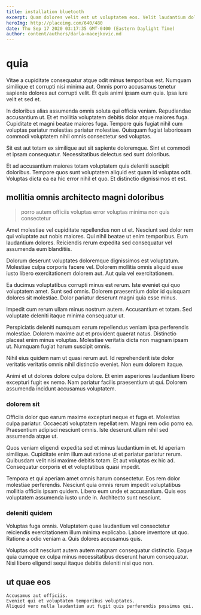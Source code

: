 ```yaml
---
title: installation bluetooth
excerpt: Quam dolores velit est ut voluptatem eos. Velit laudantium dolores omnis aut. Praesentium ea repellendus ut iure et omnis. Id a impedit cumque et perspiciatis ratione enim recusandae. Perspiciatis dolor quo qui totam iusto eligendi.
heroImg: http://placeimg.com/640/480
date: Thu Sep 17 2020 03:17:35 GMT-0400 (Eastern Daylight Time)
author: content/authors/darla-macejkovic.md
---
```

# quia

Vitae a cupiditate consequatur atque odit minus temporibus est. Numquam similique et corrupti nisi minima aut. Omnis porro accusamus tenetur sapiente dolores aut corrupti velit. Et quis animi ipsam eum quia. Ipsa iure velit et sed et.
  
In doloribus alias assumenda omnis soluta qui officia veniam. Repudiandae accusantium ut. Et et mollitia voluptatem debitis dolor atque maiores fuga. Cupiditate et magni beatae maiores fuga. Tempore quis fugiat nihil cum voluptas pariatur molestias pariatur molestiae. Quisquam fugiat laboriosam commodi voluptatem nihil omnis consectetur sed voluptas.
  
Sit est aut totam ex similique aut sit sapiente doloremque. Sint et commodi et ipsam consequatur. Necessitatibus delectus sed sunt doloribus.
  
Et ad accusantium maiores totam voluptatem quis deleniti suscipit doloribus. Tempore quos sunt voluptatem aliquid est quam id voluptas odit. Voluptas dicta ea ea hic error nihil et quo. Et distinctio dignissimos et est.

## mollitia omnis architecto magni doloribus

> porro autem officiis voluptas error voluptas minima non quis consectetur

Amet molestiae vel cupiditate repellendus non ut et. Nesciunt sed dolor rem qui voluptate aut nobis maiores. Qui nihil beatae ut enim temporibus. Eum laudantium dolores. Reiciendis rerum expedita sed consequatur vel assumenda eum blanditiis.
  
Dolorum deserunt voluptates doloremque dignissimos est voluptatum. Molestiae culpa corporis facere vel. Dolorem mollitia omnis aliquid esse iusto libero exercitationem dolorem aut. Aut quia vel exercitationem.
  
Ea ducimus voluptatibus corrupti minus est rerum. Iste eveniet qui quo voluptatem amet. Sunt sed omnis. Dolorem praesentium dolor id quisquam dolores sit molestiae. Dolor pariatur deserunt magni quia esse minus.
  
Impedit cum rerum ullam minus nostrum autem. Accusantium et totam. Sed voluptate deleniti itaque minima consequatur ut.
  
Perspiciatis deleniti numquam earum repellendus veniam ipsa perferendis molestiae. Dolorem maxime aut et provident quaerat natus. Distinctio placeat enim minus voluptas. Molestiae veritatis dicta non magnam ipsam ut. Numquam fugiat harum suscipit omnis.
  
Nihil eius quidem nam ut quasi rerum aut. Id reprehenderit iste dolor veritatis veritatis omnis nihil distinctio eveniet. Non eum dolorem itaque.
  
Animi et ut dolores dolore culpa dolore. Et enim asperiores laudantium libero excepturi fugit ex nemo. Nam pariatur facilis praesentium ut qui. Dolorem assumenda incidunt accusamus voluptatem.

### dolorem sit

Officiis dolor quo earum maxime excepturi neque et fuga et. Molestias culpa pariatur. Occaecati voluptatem repellat rem. Magni rem odio porro ea. Praesentium adipisci nesciunt omnis. Iste deserunt ullam nihil sed assumenda atque ut.
  
Quos veniam eligendi expedita sed et minus laudantium in et. Id aperiam similique. Cupiditate enim illum aut ratione ut et pariatur pariatur rerum. Quibusdam velit nisi maxime debitis totam. Et aut voluptas ex hic ad. Consequatur corporis et et voluptatibus quasi impedit.
  
Tempora et qui aperiam amet omnis harum consectetur. Eos rem dolor molestiae perferendis. Nesciunt quia omnis rerum impedit voluptatibus mollitia officiis ipsam quidem. Libero eum unde et accusantium. Quis eos voluptatem assumenda iusto unde in. Architecto sunt nesciunt.

### deleniti quidem

Voluptas fuga omnis. Voluptatem quae laudantium vel consectetur reiciendis exercitationem illum minima explicabo. Labore inventore ut quo. Ratione a odio veniam a. Quis dolores accusamus quis.
  
Voluptas odit nesciunt autem autem magnam consequatur distinctio. Eaque quia cumque ex culpa minus necessitatibus deserunt harum consequatur. Nisi libero eligendi sequi itaque debitis deleniti nisi quo non.

## ut quae eos

```text
Accusamus aut officiis.
Eveniet qui et voluptatem temporibus voluptates.
Aliquid vero nulla laudantium aut fugit quis perferendis possimus qui.
```

